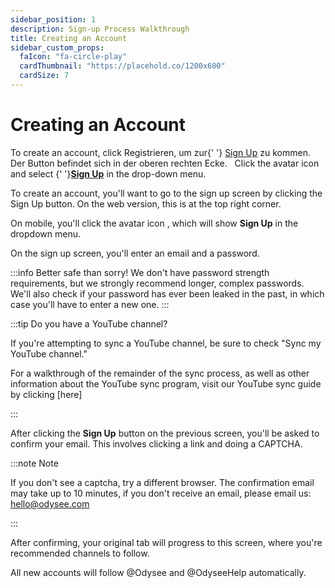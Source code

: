---
sidebar_position: 1
description: Sign-up Process Walkthrough
title: Creating an Account
sidebar_custom_props:
  faIcon: "fa-circle-play"
  cardThumbnail: "https://placehold.co/1200x600"
  cardSize: 7
---

# Creating an Account

<Tabs>
  <TabItem value="web" label="Web" default>
    To create an account, click <PrimaryOdyseeButton url="https://odysee.com/$/signup">Registrieren</PrimaryOdyseeButton>, um zur{' '}
    <a href="https://odysee.com/$/signup">Sign Up</a> zu kommen. Der
    Button befindet sich in der oberen rechten Ecke.
    <Image img="/img/de/front_page_logged_out_arrow_register_desktop_dark.png" class="dark-image" />
    <Image img="/img/de/front_page_logged_out_arrow_register_desktop_light.png" class="light-image" />
  </TabItem>
  <TabItem value="mobile" label="Mobile">
    Click the avatar icon <OdyseeButtonRound><OdyseeIcon type="person" /></OdyseeButtonRound> and select {' '}<b><a href="https://odysee.com/$/signup">Sign Up</a></b>     in the drop-down menu.
    <Image img="" class="dark-image" />
    <Image img="" class="light-image" />
  </TabItem>
</Tabs>

To create an account, you'll want to go to the sign up screen by clicking the <PrimaryOdyseeButton url="https://odysee.com/$/signup">Sign Up</PrimaryOdyseeButton> button. On the web version, this is at the top right corner.

On mobile, you'll click the avatar icon <OdyseeButtonRound ><OdyseeIcon type="person"/></OdyseeButtonRound>, which will show <OdyseeIcon type="key"/> **Sign Up** in the dropdown menu.

On the sign up screen, you'll enter an email and a password. 

:::info Better safe than sorry!
We don't have password strength requirements, but we strongly recommend longer, complex passwords. We'll also check if your password has ever been leaked in the past, in which case you'll have to enter a new one.
:::

:::tip Do you have a YouTube channel?

If you're attempting to sync a YouTube channel, be sure to check "Sync my YouTube channel."

For a walkthrough of the remainder of the sync process, as well as other information about the YouTube sync program, visit our YouTube sync guide by clicking [here]

:::

After clicking the **Sign Up** button on the previous screen, you'll be asked to confirm your email. This involves clicking a link and doing a CAPTCHA.

:::note Note

If you don't see a captcha, try a different browser. The confirmation email may take up to 10 minutes, if you don't receive an email, please email us: hello@odysee.com

:::

After confirming, your original tab will progress to this screen, where you're recommended channels to follow.

All new accounts will follow @Odysee and @OdyseeHelp automatically.
